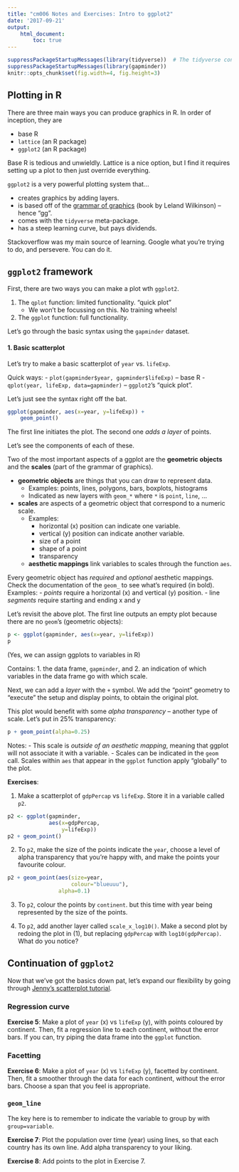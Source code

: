 ```yaml
---
title: "cm006 Notes and Exercises: Intro to ggplot2"
date: '2017-09-21'
output: 
    html_document:
        toc: true
---
```


```r
suppressPackageStartupMessages(library(tidyverse))  # The tidyverse contains ggplot2!
suppressPackageStartupMessages(library(gapminder))
knitr::opts_chunk$set(fig.width=4, fig.height=3)
```


## Plotting in R

There are three main ways you can produce graphics in R. In order of inception, they are

- base R
- `lattice` (an R package)
- `ggplot2` (an R package)

Base R is tedious and unwieldly. Lattice is a nice option, but I find it requires setting up a plot to then just override everything.

`ggplot2` is a very powerful plotting system that...

- creates graphics by adding layers.
- is based off of the [grammar of graphics](http://www.springer.com/gp/book/9780387245447) (book by Leland Wilkinson) -- hence "gg".
- comes with the `tidyverse` meta-package.
- has a steep learning curve, but pays dividends.

Stackoverflow was my main source of learning. Google what you're trying to do, and persevere. You can do it.

## `ggplot2` framework

First, there are two ways you can make a plot wth `ggplot2`.

1. The `qplot` function: limited functionality. "quick plot"
    - We won't be focussing on this. No training wheels!
2. The `ggplot` function: full functionality.

Let's go through the basic syntax using the `gapminder` dataset.

#### 1. Basic scatterplot

Let's try to make a basic scatterplot of `year` vs. `lifeExp`. 

Quick ways:
    - `plot(gapminder$year, gapminder$lifeExp)` -- base R
    - `qplot(year, lifeExp, data=gapminder)` -- `ggplot2`'s "quick plot".

Let's just see the syntax right off the bat.

```r
ggplot(gapminder, aes(x=year, y=lifeExp)) +
    geom_point()
```

The first line initiates the plot. The second one _adds a layer_ of points. 

Let's see the components of each of these. 

Two of the most important aspects of a ggplot are the __geometric objects__ and the __scales__ (part of the grammar of graphics). 

- __geometric objects__ are things that you can draw to represent data.
    - Examples: points, lines, polygons, bars, boxplots, histograms
    - Indicated as new layers with `geom_*` where `*` is `point`, `line`, ...
- __scales__ are aspects of a geometric object that correspond to a numeric scale.
    - Examples:
        - horizontal (x) position can indicate one variable.
        - vertical (y) position can indicate another variable.
        - size of a point
        - shape of a point
        - transparency
    - __aesthetic mappings__ link variables to scales through the function `aes`.

Every geometric object has _required_ and _optional_ aesthetic mappings. Check the documentation of the `geom_` to see what's required (in bold). Examples:
    - _points_ require a horizontal (x) and vertical (y) position.
    - line _segments_ require starting and ending x and y

Let's revisit the above plot. The first line outputs an empty plot because there are no `geom`'s (geometric objects):

```r
p <- ggplot(gapminder, aes(x=year, y=lifeExp))
p
```

(Yes, we can assign ggplots to variables in R)

Contains:
    1. the data frame, `gapminder`, and
    2. an indication of which variables in the data frame go with which scale.
    
Next, we can add a _layer_ with the `+` symbol. We add the "point" geometry to "execute" the setup and display points, to obtain the original plot.

This plot would benefit with some _alpha transparency_ -- another type of scale. Let's put in 25% transparency:

```r
p + geom_point(alpha=0.25)
```

Notes:
    - This scale is _outside of an aesthetic mapping_, meaning that ggplot will not associate it with a variable.
    - Scales can be indicated in the `geom` call. Scales within `aes` that appear in the `ggplot` function apply "globally" to the plot. 

__Exercises__:

1. Make a scatterplot of `gdpPercap` vs `lifeExp`. Store it in a variable called `p2`.

```r
p2 <- ggplot(gapminder, 
             aes(x=gdpPercap,
                 y=lifeExp))
p2 + geom_point()
```


2. To `p2`, make the size of the points indicate the `year`, choose a level of alpha transparency that you're happy with, and make the points your favourite colour.

```r
p2 + geom_point(aes(size=year,
                    colour="blueuuu"),
                alpha=0.1)
```


3. To `p2`, colour the points by `continent`. but this time with year being represented by the size of the points.

4. To `p2`, add another layer called `scale_x_log10()`. Make a second plot by redoing the plot in (1), but replacing `gdpPercap` with `log10(gdpPercap)`. What do you notice?

## Continuation of `ggplot2`

Now that we've got the basics down pat, let's expand our flexibility by going through [Jenny's scatterplot tutorial](https://github.com/jennybc/ggplot2-tutorial/blob/master/gapminder-ggplot2-scatterplot.md).

### Regression curve

__Exercise 5__: Make a plot of `year` (x) vs `lifeExp` (y), with points coloured by continent. Then, fit a regression line to each continent, without the error bars. If you can, try piping the data frame into the `ggplot` function.

### Facetting

__Exercise 6__: Make a plot of `year` (x) vs `lifeExp` (y), facetted by continent. Then, fit a smoother through the data for each continent, without the error bars. Choose a span that you feel is appropriate.

### `geom_line`

The key here is to remember to indicate the variable to group by with `group=variable`.

__Exercise 7__: Plot the population over time (year) using lines, so that each country has its own line. Add alpha transparency to your liking. 

__Exercise 8__: Add points to the plot in Exercise 7.
